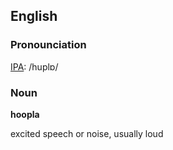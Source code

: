 ==English==
===Pronounciation===
[[IPA]]: /huplɒ/
===Noun===
'''hoopla'''

excited speech or noise, usually loud